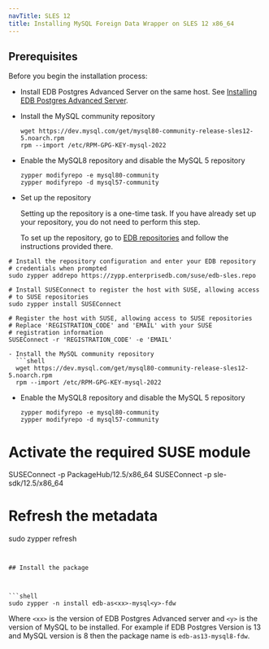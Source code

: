 ```yaml
---
navTitle: SLES 12
title: Installing MySQL Foreign Data Wrapper on SLES 12 x86_64
---
```


## Prerequisites

Before you begin the installation process:

- Install EDB Postgres Advanced Server on the same host. See [Installing EDB Postgres Advanced Server](/epas/latest/epas_inst_linux).

- Install the MySQL community repository

  ```shell
  wget https://dev.mysql.com/get/mysql80-community-release-sles12-5.noarch.rpm
  rpm --import /etc/RPM-GPG-KEY-mysql-2022
  ```

- Enable the MySQL8 repository and disable the MySQL 5 repository

  ```shell
  zypper modifyrepo -e mysql80-community
  zypper modifyrepo -d mysql57-community
  ```

- Set up the repository

  Setting up the repository is a one-time task. If you have already set up your repository, you do not need to perform this step.

  To set up the repository, go to [EDB repositories](https://www.enterprisedb.com/repos-downloads) and follow the instructions provided there.

````shell
# Install the repository configuration and enter your EDB repository
# credentials when prompted
sudo zypper addrepo https://zypp.enterprisedb.com/suse/edb-sles.repo

# Install SUSEConnect to register the host with SUSE, allowing access
# to SUSE repositories
sudo zypper install SUSEConnect

# Register the host with SUSE, allowing access to SUSE repositories
# Replace 'REGISTRATION_CODE' and 'EMAIL' with your SUSE
# registration information
SUSEConnect -r 'REGISTRATION_CODE' -e 'EMAIL'

- Install the MySQL community repository
  ```shell
  wget https://dev.mysql.com/get/mysql80-community-release-sles12-5.noarch.rpm
  rpm --import /etc/RPM-GPG-KEY-mysql-2022
````

- Enable the MySQL8 repository and disable the MySQL 5 repository
  ```shell
  zypper modifyrepo -e mysql80-community
  zypper modifyrepo -d mysql57-community
  ```

# Activate the required SUSE module

SUSEConnect -p PackageHub/12.5/x86_64
SUSEConnect -p sle-sdk/12.5/x86_64

# Refresh the metadata

sudo zypper refresh

````


## Install the package



```shell
sudo zypper -n install edb-as<xx>-mysql<y>-fdw
````

Where `<xx>` is the version of EDB Postgres Advanced server and `<y>` is the version of MySQL to be installed. For example if EDB Postgres Version is 13 and MySQL version is 8 then the package name is `edb-as13-mysql8-fdw`.
